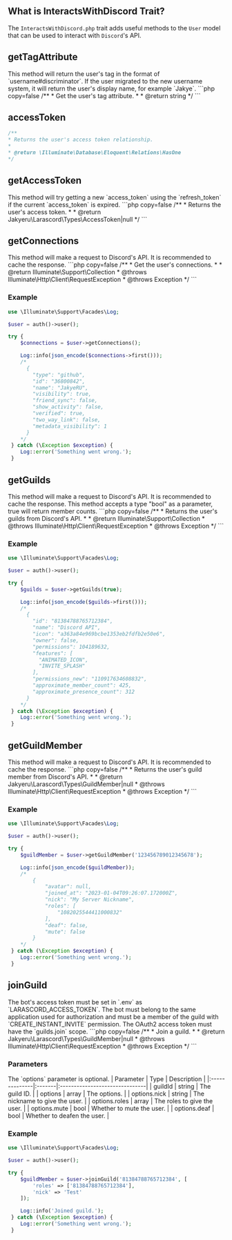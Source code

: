 
## What is InteractsWithDiscord Trait?
The `InteractsWithDiscord.php` trait adds useful methods to the `User` model that can be used to interact with `Discord`'s API.

## getTagAttribute
<Callout type="info">
    This method will return the user's tag in the format of `username#discriminator`. If the user migrated to the new username system, it will return the user's display name, for example `Jakye`.
</Callout>
```php copy=false
/**
* Get the user's tag attribute.
*
* @return string
*/
```

## accessToken
```php copy=false
/**
* Returns the user's access token relationship.
*
* @return \Illuminate\Database\Eloquent\Relations\HasOne
*/
```

## getAccessToken
<Callout type="info">
    This method will try getting a new `access_token` using the `refresh_token` if the current `access_token` is expired.
</Callout>
```php copy=false
/**
* Returns the user's access token.
*
* @return Jakyeru\Larascord\Types\AccessToken|null
*/
```

## getConnections
<Callout type="warning">
    This method will make a request to Discord's API. It is recommended to cache the response.
</Callout>
```php copy=false
/**
* Get the user's connections.
*
* @return Illuminate\Support\Collection
* @throws Illuminate\Http\Client\RequestException
* @throws Exception
*/
```

### Example
```php showLineNumbers
use \Illuminate\Support\Facades\Log;

$user = auth()->user();

try {
    $connections = $user->getConnections();

    Log::info(json_encode($connections->first()));
    /*
      {
        "type": "github",
        "id": "36800842",
        "name": "JakyeRU",
        "visibility": true,
        "friend_sync": false,
        "show_activity": false,
        "verified": true,
        "two_way_link": false,
        "metadata_visibility": 1
      }
    */
 } catch (\Exception $exception) {
    Log::error('Something went wrong.');
 }
```

## getGuilds
<Callout type="warning">
    This method will make a request to Discord's API. It is recommended to cache the response.
</Callout>
<Callout type="info">
    This method accepts a type "bool" as a parameter, true will return member counts.
</Callout>
```php copy=false
/**
* Returns the user's guilds from Discord's API.
*
* @return Illuminate\Support\Collection
* @throws Illuminate\Http\Client\RequestException
* @throws Exception
*/
```

### Example
```php showLineNumbers
use \Illuminate\Support\Facades\Log;

$user = auth()->user();

try {
    $guilds = $user->getGuilds(true);

    Log::info(json_encode($guilds->first()));
    /*
      {
        "id": "81384788765712384",
        "name": "Discord API",
        "icon": "a363a84e969bcbe1353eb2fdfb2e50e6",
        "owner": false,
        "permissions": 104189632,
        "features": [
          "ANIMATED_ICON",
          "INVITE_SPLASH"
        ],
        "permissions_new": "110917634608832",
        "approximate_member_count": 425,
        "approximate_presence_count": 312
      }
    */
 } catch (\Exception $exception) {
    Log::error('Something went wrong.');
 }
```

## getGuildMember
<Callout type="warning">
    This method will make a request to Discord's API. It is recommended to cache the response.
</Callout>
```php copy=false
/**
* Returns the user's guild member from Discord's API.
*
* @return Jakyeru\Larascord\Types\GuildMember|null
* @throws Illuminate\Http\Client\RequestException
* @throws Exception
*/
```

### Example
```php showLineNumbers
use \Illuminate\Support\Facades\Log;

$user = auth()->user();

try {
    $guildMember = $user->getGuildMember('123456789012345678');

    Log::info(json_encode($guildMember));
    /*
        {
            "avatar": null,
            "joined_at": "2023-01-04T09:26:07.172000Z",
            "nick": "My Server Nickname",
            "roles": [
                "1082025544411000832"
            ],
            "deaf": false,
            "mute": false
        }
    */
 } catch (\Exception $exception) {
    Log::error('Something went wrong.');
 }
```

## joinGuild
<Callout type="warning">
    The bot's access token must be set in `.env` as `LARASCORD_ACCESS_TOKEN`.
</Callout>
<Callout type="info">
    The bot must belong to the same application used for authorization and must be a member of the guild with `CREATE_INSTANT_INVITE` permission.
</Callout>
<Callout type="info">
    The OAuth2 access token must have the `guilds.join` scope.
</Callout>
```php copy=false
/**
* Join a guild.
*
* @return Jakyeru\Larascord\Types\GuildMember|null
* @throws Illuminate\Http\Client\RequestException
* @throws Exception
*/
```

### Parameters
<Callout type="info">
    The `options` parameter is optional.
</Callout>
| Parameter     | Type   | Description                    |
|:--------------|:-------|:-------------------------------|
| guildId       | string | The guild ID.                  |
| options       | array  | The options.                   |
| options.nick  | string | The nickname to give the user. |
| options.roles | array  | The roles to give the user.    |
| options.mute  | bool   | Whether to mute the user.      |
| options.deaf  | bool   | Whether to deafen the user.    |

### Example
```php showLineNumbers
use \Illuminate\Support\Facades\Log;

$user = auth()->user();

try {
    $guildMember = $user->joinGuild('81384788765712384', [
        'roles' => ['81384788765712384'],
        'nick' => 'Test'
    ]);

    Log::info('Joined guild.');
 } catch (\Exception $exception) {
    Log::error('Something went wrong.');
 }
```

